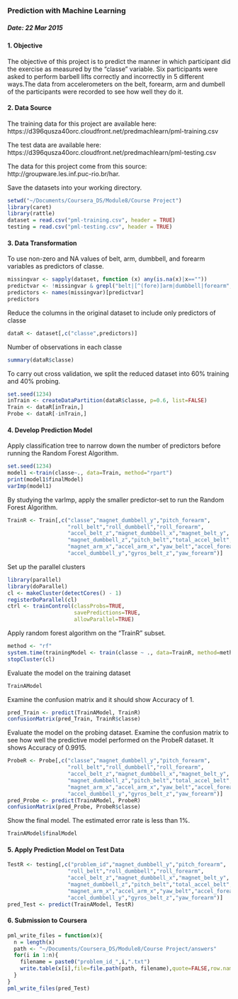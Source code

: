 
### Prediction with Machine Learning  

##### Date: 22 Mar 2015

#### 1. Objective
The objective of this project is to predict the manner in which participant did the exercise as measured by the "classe" variable. Six participants were asked to perform barbell lifts correctly and incorrectly in 5 different ways.The data from accelerometers on the belt, forearm, arm and dumbell of the participants were recorded to see how well they do it.

#### 2. Data Source
The training data for this project are available here: 
https://d396qusza40orc.cloudfront.net/predmachlearn/pml-training.csv

The test data are available here: 
https://d396qusza40orc.cloudfront.net/predmachlearn/pml-testing.csv

The data for this project come from this source: 
http://groupware.les.inf.puc-rio.br/har.

Save the datasets into your working directory.

```r
setwd("~/Documents/Coursera_DS/Module8/Course Project")
library(caret)
library(rattle)
dataset = read.csv("pml-training.csv", header = TRUE)
testing = read.csv("pml-testing.csv", header = TRUE)
```

#### 3. Data Transformation
To use non-zero and NA values of belt, arm, dumbbell, and forearm variables as predictors of classe.

```r
missingvar <- sapply(dataset, function (x) any(is.na(x)|x==""))
predictvar <- !missingvar & grepl("belt|[^(fore)]arm|dumbbell|forearm", names(missingvar))
predictors <- names(missingvar)[predictvar]
predictors
```

Reduce the columns in the original dataset to include only predictors of classe
```r
dataR <- dataset[,c("classe",predictors)]
```

Number of observations in each classe
```r
summary(dataR$classe)
```

To carry out cross validation, we split the reduced dataset into 60% training and 40% probing.
```r
set.seed(1234)
inTrain <- createDataPartition(dataR$classe, p=0.6, list=FALSE)
Train <- dataR[inTrain,]
Probe <- dataR[-inTrain,]
```

#### 4. Develop Prediction Model
Apply classification tree to narrow down the number of predictors before running the Random Forest Algorithm.

```r
set.seed(1234)
model1 <-train(classe~., data=Train, method="rpart")
print(model1$finalModel)
varImp(model1)
```

By studying the varImp, apply the smaller predictor-set to run the Random Forest Algorithm.

```r
TrainR <- Train[,c("classe","magnet_dumbbell_y","pitch_forearm",
                   "roll_belt","roll_dumbbell","roll_forearm",
                   "accel_belt_z","magnet_dumbbell_x","magnet_belt_y",
                   "magnet_dumbbell_z","pitch_belt","total_accel_belt",
                   "magnet_arm_x","accel_arm_x","yaw_belt","accel_forearm_x",
                   "accel_dumbbell_y","gyros_belt_z","yaw_forearm")]
```

Set up the parallel clusters

```r
library(parallel)
library(doParallel)
cl <- makeCluster(detectCores() - 1)
registerDoParallel(cl)
ctrl <- trainControl(classProbs=TRUE,
                     savePredictions=TRUE,
                     allowParallel=TRUE)
```

Apply random forest algorithm on the "TrainR" subset.

```r
method <- "rf"
system.time(trainingModel <- train(classe ~ ., data=TrainR, method=method))
stopCluster(cl)
```

Evaluate the model on the training dataset

```r
TrainAModel
```

Examine the confusion matrix and it should show Accuracy of 1.

```r
pred_Train <- predict(TrainAModel, TrainR)
confusionMatrix(pred_Train, TrainR$classe)
```

Evaluate the model on the probing dataset. Examine the confusion matrix to see how well the predictive model performed on the ProbeR dataset. It shows Accuracy of 0.9915.

```r
ProbeR <- Probe[,c("classe","magnet_dumbbell_y","pitch_forearm",
                   "roll_belt","roll_dumbbell","roll_forearm",
                   "accel_belt_z","magnet_dumbbell_x","magnet_belt_y",
                   "magnet_dumbbell_z","pitch_belt","total_accel_belt",
                   "magnet_arm_x","accel_arm_x","yaw_belt","accel_forearm_x",
                   "accel_dumbbell_y","gyros_belt_z","yaw_forearm")]
pred_Probe <- predict(TrainAModel, ProbeR)
confusionMatrix(pred_Probe, ProbeR$classe)
```

Show the final model. The estimated error rate is less than 1%.

```r
TrainAModel$finalModel
```

#### 5. Apply Prediction Model on Test Data

```r
TestR <- testing[,c("problem_id","magnet_dumbbell_y","pitch_forearm",
                   "roll_belt","roll_dumbbell","roll_forearm",
                   "accel_belt_z","magnet_dumbbell_x","magnet_belt_y",
                   "magnet_dumbbell_z","pitch_belt","total_accel_belt",
                   "magnet_arm_x","accel_arm_x","yaw_belt","accel_forearm_x",
                   "accel_dumbbell_y","gyros_belt_z","yaw_forearm")]
pred_Test <- predict(TrainAModel, TestR)
```

#### 6. Submission to Coursera

```r
pml_write_files = function(x){
  n = length(x)
  path <- "~/Documents/Coursera_DS/Module8/Course Project/answers"
  for(i in 1:n){
    filename = paste0("problem_id_",i,".txt")
    write.table(x[i],file=file.path(path, filename),quote=FALSE,row.names=FALSE,col.names=FALSE)
  }
}
pml_write_files(pred_Test)
```

